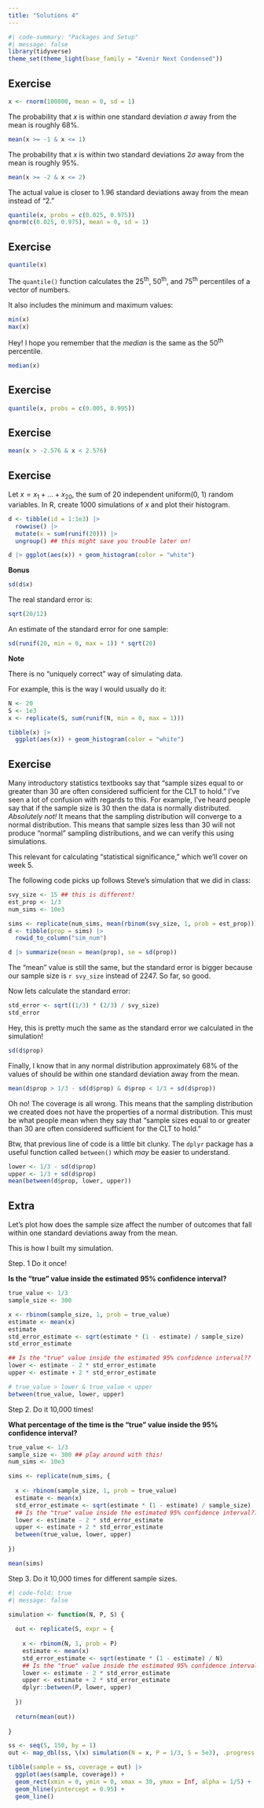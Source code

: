 ```yaml
---
title: "Solutions 4"
---
```


```r
#| code-summary: "Packages and Setup"
#| message: false
library(tidyverse)
theme_set(theme_light(base_family = "Avenir Next Condensed"))
```

## Exercise

```r
x <- rnorm(100000, mean = 0, sd = 1)
```

The probability that $x$ is within one standard deviation $\sigma$ away from the mean is roughly 68%.

```r
mean(x >= -1 & x <= 1)
```

The probability that $x$ is within two standard deviations $2\sigma$ away from the mean is roughly 95%.

```r
mean(x >= -2 & x <= 2)
```

::: callout-warning
The actual value is closer to 1.96 standard deviations away from the mean instead of "2."

```r
quantile(x, probs = c(0.025, 0.975))
qnorm(c(0.025, 0.975), mean = 0, sd = 1)
```
:::

## Exercise

```r
quantile(x)
```

The `quantile()` function calculates the 25^th^, 50^th^, and 75^th^ percentiles of a vector of numbers.

It also includes the minimum and maximum values:

```r
min(x)
max(x)
```

Hey! I hope you remember that the *median* is the same as the 50^th^ percentile.

```r
median(x)
```

## Exercise

```r
quantile(x, probs = c(0.005, 0.995))
```

## Exercise

```r
mean(x > -2.576 & x < 2.576)
```

## Exercise

Let $x = x_1 + \dots + x_{20}$, the sum of 20 independent uniform(0, 1) random variables. In R, create 1000 simulations of $x$ and plot their histogram.

```r
d <- tibble(id = 1:1e3) |> 
  rowwise() |> 
  mutate(x = sum(runif(20))) |> 
  ungroup() ## this might save you trouble later on!

d |> ggplot(aes(x)) + geom_histogram(color = "white")
```

**Bonus**

```r
sd(d$x)
```

The real standard error is:

```r
sqrt(20/12)
```

An estimate of the standard error for one sample:

```r
sd(runif(20, min = 0, max = 1)) * sqrt(20)
```

::: callout-important
**Note**

There is no "uniquely correct" way of simulating data.

For example, this is the way I would usually do it:

```r
N <- 20
S <- 1e3
x <- replicate(S, sum(runif(N, min = 0, max = 1)))

tibble(x) |> 
  ggplot(aes(x)) + geom_histogram(color = "white")
```
:::

## Exercise

Many introductory statistics textbooks say that "sample sizes equal to or greater than 30 are often considered sufficient for the CLT to hold." I've seen a lot of confusion with regards to this. For example, I've heard people say that if the sample size is 30 then the data is normally distributed. *Absolutely not!* It means that the sampling distribution will converge to a normal distribution. This means that sample sizes less than 30 will not produce "normal" sampling distributions, and we can verify this using simulations.

::: callout-tip
This relevant for calculating "statistical significance," which we'll cover on week 5.
:::

The following code picks up follows Steve's simulation that we did in class:

```r
svy_size <- 15 ## this is different!
est_prop <- 1/3
num_sims <- 10e3

sims <- replicate(num_sims, mean(rbinom(svy_size, 1, prob = est_prop)))
d <- tibble(prop = sims) |> 
  rowid_to_column("sim_num")

d |> summarize(mean = mean(prop), se = sd(prop))
```

The "mean" value is still the same, but the standard error is bigger because our sample size is `r svy_size` instead of 2247. So far, so good.

Now lets calculate the standard error:

```r
std_error <- sqrt((1/3) * (2/3) / svy_size)
std_error
```

Hey, this is pretty much the same as the standard error we calculated in the simulation!

```r
sd(d$prop)
```

Finally, I know that in any normal distribution approximately 68% of the values of should be within one standard deviation away from the mean.

```r
mean(d$prop > 1/3 - sd(d$prop) & d$prop < 1/3 + sd(d$prop))
```

Oh no! The coverage is all wrong. This means that the sampling distribution we created does not have the properties of a normal distribution. This must be what people mean when they say that "sample sizes equal to or greater than 30 are often considered sufficient for the CLT to hold."

::: callout-tip
Btw, that previous line of code is a little bit clunky. The `dplyr` package has a useful function called `between()` which *may* be easier to understand.

```r
lower <- 1/3 - sd(d$prop)
upper <- 1/3 + sd(d$prop)
mean(between(d$prop, lower, upper))
```
:::

## **Extra**

Let's plot how does the sample size affect the number of outcomes that fall within one standard deviations away from the mean.

This is how I built my simulation.

Step. 1 Do it once!

**Is the "true" value inside the estimated 95% confidence interval?**

```r
true_value <- 1/3
sample_size <- 300

x <- rbinom(sample_size, 1, prob = true_value)
estimate <- mean(x)
estimate
std_error_estimate <- sqrt(estimate * (1 - estimate) / sample_size)
std_error_estimate

## Is the "true" value inside the estimated 95% confidence interval??
lower <- estimate - 2 * std_error_estimate
upper <- estimate + 2 * std_error_estimate

# true_value > lower & true_value < upper
between(true_value, lower, upper)
```

Step 2. Do it 10,000 times!

**What percentage of the time is the "true" value inside the 95% confidence interval?**

```r
true_value <- 1/3
sample_size <- 300 ## play around with this!
num_sims <- 10e3

sims <- replicate(num_sims, {
  
  x <- rbinom(sample_size, 1, prob = true_value)
  estimate <- mean(x)
  std_error_estimate <- sqrt(estimate * (1 - estimate) / sample_size)
  ## Is the "true" value inside the estimated 95% confidence interval??
  lower <- estimate - 2 * std_error_estimate
  upper <- estimate + 2 * std_error_estimate
  between(true_value, lower, upper)
  
})

mean(sims)
```

Step 3. Do it 10,000 times for different sample sizes.

```r
#| code-fold: true
#| message: false

simulation <- function(N, P, S) {
  
  out <- replicate(S, expr = {
  
    x <- rbinom(N, 1, prob = P)
    estimate <- mean(x)
    std_error_estimate <- sqrt(estimate * (1 - estimate) / N)
    ## Is the "true" value inside the estimated 95% confidence interval??
    lower <- estimate - 2 * std_error_estimate
    upper <- estimate + 2 * std_error_estimate
    dplyr::between(P, lower, upper)
    
  })
  
  return(mean(out))
  
}

ss <- seq(5, 150, by = 1)
out <- map_dbl(ss, \(x) simulation(N = x, P = 1/3, S = 5e3), .progress = TRUE)

tibble(sample = ss, coverage = out) |> 
  ggplot(aes(sample, coverage)) + 
  geom_rect(xmin = 0, ymin = 0, xmax = 30, ymax = Inf, alpha = 1/5) +
  geom_hline(yintercept = 0.95) + 
  geom_line() 
```
